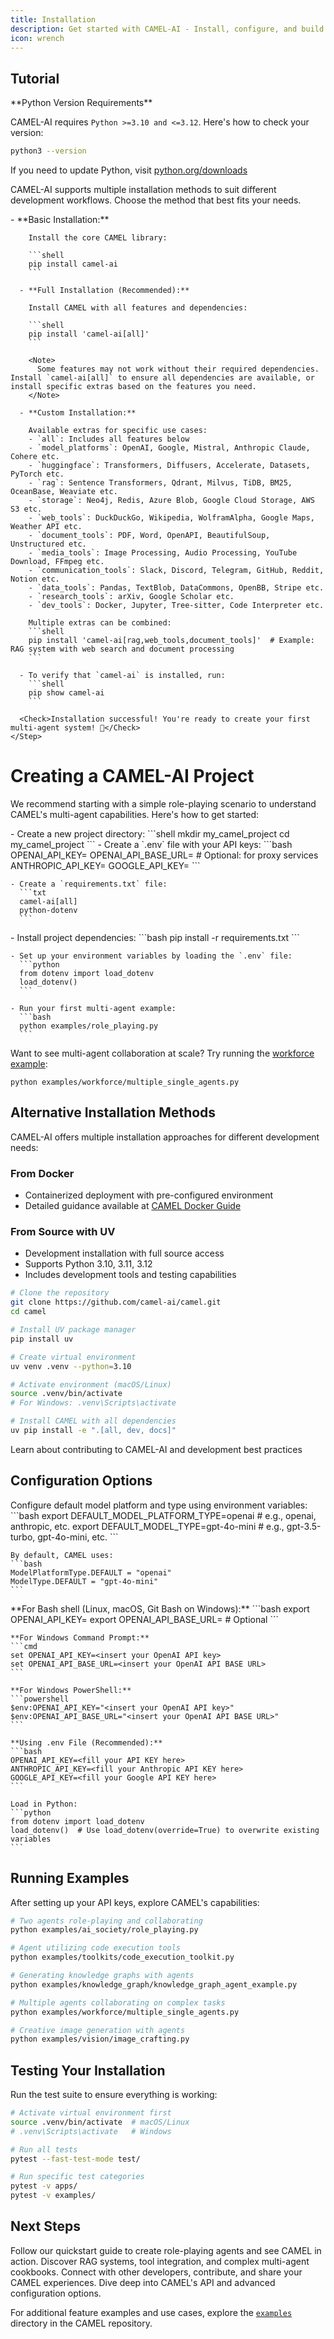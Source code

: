 ```yaml
---
title: Installation
description: Get started with CAMEL-AI - Install, configure, and build your first multi-agent system
icon: wrench
---
```


## Tutorial
<Note>
  **Python Version Requirements**

  CAMEL-AI requires `Python >=3.10 and <=3.12`. Here's how to check your version:
  ```bash
  python3 --version
  ```

  If you need to update Python, visit [python.org/downloads](https://python.org/downloads)
</Note>

CAMEL-AI supports multiple installation methods to suit different development workflows. Choose the method that best fits your needs.

<Steps>
    <Step title="Install CAMEL-AI 🐪">
      - **Basic Installation:**

        Install the core CAMEL library:

        ```shell
        pip install camel-ai
        ```

      - **Full Installation (Recommended):**

        Install CAMEL with all features and dependencies:

        ```shell
        pip install 'camel-ai[all]'
        ```

        <Note>
          Some features may not work without their required dependencies. Install `camel-ai[all]` to ensure all dependencies are available, or install specific extras based on the features you need.
        </Note>

      - **Custom Installation:**

        Available extras for specific use cases:
        - `all`: Includes all features below
        - `model_platforms`: OpenAI, Google, Mistral, Anthropic Claude, Cohere etc.
        - `huggingface`: Transformers, Diffusers, Accelerate, Datasets, PyTorch etc.
        - `rag`: Sentence Transformers, Qdrant, Milvus, TiDB, BM25, OceanBase, Weaviate etc.
        - `storage`: Neo4j, Redis, Azure Blob, Google Cloud Storage, AWS S3 etc.
        - `web_tools`: DuckDuckGo, Wikipedia, WolframAlpha, Google Maps, Weather API etc.
        - `document_tools`: PDF, Word, OpenAPI, BeautifulSoup, Unstructured etc.
        - `media_tools`: Image Processing, Audio Processing, YouTube Download, FFmpeg etc.
        - `communication_tools`: Slack, Discord, Telegram, GitHub, Reddit, Notion etc.
        - `data_tools`: Pandas, TextBlob, DataCommons, OpenBB, Stripe etc.
        - `research_tools`: arXiv, Google Scholar etc.
        - `dev_tools`: Docker, Jupyter, Tree-sitter, Code Interpreter etc.

        Multiple extras can be combined:
        ```shell
        pip install 'camel-ai[rag,web_tools,document_tools]'  # Example: RAG system with web search and document processing
        ```

      - To verify that `camel-ai` is installed, run:
        ```shell
        pip show camel-ai
        ```

      <Check>Installation successful! You're ready to create your first multi-agent system! 🎉</Check>
    </Step>
</Steps>

# Creating a CAMEL-AI Project

We recommend starting with a simple role-playing scenario to understand CAMEL's multi-agent capabilities. Here's how to get started:

<Steps>
  <Step title="Set Up Your Project Structure">
    - Create a new project directory:
      ```shell
      mkdir my_camel_project
      cd my_camel_project
      ```
  </Step>

  <Step title="Configure Your Environment">
    - Create a `.env` file with your API keys:
      ```bash
      OPENAI_API_KEY=<your_openai_api_key>
      OPENAI_API_BASE_URL=<your_openai_base_url>  # Optional: for proxy services
      ANTHROPIC_API_KEY=<your_anthropic_api_key>
      GOOGLE_API_KEY=<your_google_api_key>
      ```

    - Create a `requirements.txt` file:
      ```txt
      camel-ai[all]
      python-dotenv
      ```
  </Step>

  <Step title="Install Dependencies and Run">
    - Install project dependencies:
      ```bash
      pip install -r requirements.txt
      ```
    
    - Set up your environment variables by loading the `.env` file:
      ```python
      from dotenv import load_dotenv
      load_dotenv()
      ```

    - Run your first multi-agent example:
      ```bash
      python examples/role_playing.py
      ```

      
<Tip>
Want to see multi-agent collaboration at scale?
Try running the <a href="https://github.com/camel-ai/camel/tree/master/examples/workforce" target="_blank">workforce example</a>:

<code>python examples/workforce/multiple_single_agents.py</code>
</Tip>
  </Step>
</Steps>

## Alternative Installation Methods

<Note type="info">
CAMEL-AI offers multiple installation approaches for different development needs:

### From Docker
- Containerized deployment with pre-configured environment
- Detailed guidance available at [CAMEL Docker Guide](https://github.com/camel-ai/camel/blob/master/.container/README.md)

### From Source with UV
- Development installation with full source access
- Supports Python 3.10, 3.11, 3.12
- Includes development tools and testing capabilities

```bash
# Clone the repository
git clone https://github.com/camel-ai/camel.git
cd camel

# Install UV package manager
pip install uv

# Create virtual environment
uv venv .venv --python=3.10

# Activate environment (macOS/Linux)
source .venv/bin/activate
# For Windows: .venv\Scripts\activate

# Install CAMEL with all dependencies
uv pip install -e ".[all, dev, docs]"
```

<Card title="Explore Development Setup" icon="code" href="https://github.com/camel-ai/camel">
  Learn about contributing to CAMEL-AI and development best practices
</Card>
</Note>

## Configuration Options

<Steps>
  <Step title="Set Default Model Configuration">
    Configure default model platform and type using environment variables:
    ```bash
    export DEFAULT_MODEL_PLATFORM_TYPE=openai  # e.g., openai, anthropic, etc.
    export DEFAULT_MODEL_TYPE=gpt-4o-mini      # e.g., gpt-3.5-turbo, gpt-4o-mini, etc.
    ```

    By default, CAMEL uses:
    ```bash
    ModelPlatformType.DEFAULT = "openai"
    ModelType.DEFAULT = "gpt-4o-mini"
    ```
  </Step>

  <Step title="Set Up API Keys">
    **For Bash shell (Linux, macOS, Git Bash on Windows):**
    ```bash
    export OPENAI_API_KEY=<insert your OpenAI API key>
    export OPENAI_API_BASE_URL=<insert your OpenAI API BASE URL>  # Optional
    ```

    **For Windows Command Prompt:**
    ```cmd
    set OPENAI_API_KEY=<insert your OpenAI API key>
    set OPENAI_API_BASE_URL=<insert your OpenAI API BASE URL>
    ```

    **For Windows PowerShell:**
    ```powershell
    $env:OPENAI_API_KEY="<insert your OpenAI API key>"
    $env:OPENAI_API_BASE_URL="<insert your OpenAI API BASE URL>"
    ```

    **Using .env File (Recommended):**
    ```bash
    OPENAI_API_KEY=<fill your API KEY here>
    ANTHROPIC_API_KEY=<fill your Anthropic API KEY here>
    GOOGLE_API_KEY=<fill your Google API KEY here>
    ```

    Load in Python:
    ```python
    from dotenv import load_dotenv
    load_dotenv()  # Use load_dotenv(override=True) to overwrite existing variables
    ```
  </Step>
</Steps>

## Running Examples

After setting up your API keys, explore CAMEL's capabilities:

```bash
# Two agents role-playing and collaborating
python examples/ai_society/role_playing.py

# Agent utilizing code execution tools
python examples/toolkits/code_execution_toolkit.py

# Generating knowledge graphs with agents
python examples/knowledge_graph/knowledge_graph_agent_example.py  

# Multiple agents collaborating on complex tasks
python examples/workforce/multiple_single_agents.py 

# Creative image generation with agents
python examples/vision/image_crafting.py
```

## Testing Your Installation

Run the test suite to ensure everything is working:

```bash
# Activate virtual environment first
source .venv/bin/activate  # macOS/Linux
# .venv\Scripts\activate   # Windows

# Run all tests
pytest --fast-test-mode test/

# Run specific test categories
pytest -v apps/
pytest -v examples/
```

## Next Steps

<CardGroup cols={2}>
  <Card
    title="Build Your First Agent"
    icon="users"
    href="/basic_concepts/create_your_first_agent"
  >
    Follow our quickstart guide to create role-playing agents and see CAMEL in action.
  </Card>
  <Card
    title="Explore Advanced Features & Cookbooks"
    icon="bookmark"
    href="/cookbooks/"
  >
    Discover RAG systems, tool integration, and complex multi-agent cookbooks.
  </Card>
  <Card
    title="Join the Community"
    icon="comments"
    href="discord.camel-ai.org"
  >
    Connect with other developers, contribute, and share your CAMEL experiences.
  </Card>
  <Card
    title="API Documentation"
    icon="book"
    href="/reference"
  >
    Dive deep into CAMEL's API and advanced configuration options.
  </Card>
</CardGroup>

For additional feature examples and use cases, explore the [`examples`](https://github.com/camel-ai/camel/tree/master/examples) directory in the CAMEL repository.
